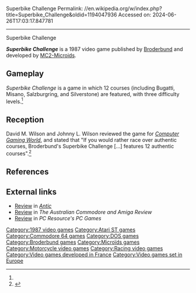 Superbike Challenge
Permalink: //en.wikipedia.org/w/index.php?title=Superbike_Challenge&oldid=1194047936
Accessed on: 2024-06-26T17:03:17.847781



------
Superbike Challenge
{{Short description|1987 video game}}
{{Infobox video game
| collapsible = 
| state = 
| italic title = 
| title = Superbike Challenge
| image = Superbike Challenge cover.jpg
| alt = 
| caption = 
| developer = [[MC2-Microids]]
| publisher = [[Broderbund]]
| series = 
| engine = 
| platforms = [[Atari ST]], [[Commodore 64]], [[DOS]]
| released = 1987
| genre = Sports
| modes = 
}}

'''''Superbike Challenge''''' is a 1987 video game published by [[Broderbund]] and developed by [[MC2-Microids]].

==Gameplay==
''Superbike Challenge'' is a game in which 12 courses (including Bugatti, Misano, Salzburgring, and Silverstone) are featured, with three difficulty levels.<ref name="CGW46"/>

==Reception==
David M. Wilson and Johnny L. Wilson reviewed the game for ''[[Computer Gaming World]]'', and stated that "If you would rather race over authentic courses, Broderbund's Superbike Challenge [...] features 12 authentic courses".<ref name="CGW46">{{cite magazine |last1=Wilson |first1=David M. |last2=Wilson |first2=Johnny L. |title=The Boys of Spring: A Computer Sports Survey |magazine=Computer Gaming World |date=April 1988 |volume=1 |issue=46 |pages=14}}</ref>

==References==
{{reflist}}

==External links==
*[https://archive.org/details/1988-04-anticmagazine/page/n45/mode/2up Review] in ''[[Antic (magazine)|Antic]]''
*[https://archive.org/details/Australian_Commodore_and_Amiga_Review_The_Volume_6_Issue_5_1989-05_Saturday_Magazine_AU/page/n21/mode/2up Review] in ''The Australian Commodore and Amiga Review''
*[https://archive.org/details/pcresourcespcgamesissue1hiresscans/PC%20Resource%27s%20PC%20Games%20-%20Issue%201%20%28Fall%201988%29%20%28Searchable%29/page/n53/mode/2up Review] in ''PC Resource's PC Games''

[[Category:1987 video games]]
[[Category:Atari ST games]]
[[Category:Commodore 64 games]]
[[Category:DOS games]]
[[Category:Broderbund games]]
[[Category:Microïds games]]
[[Category:Motorcycle video games]]
[[Category:Racing video games]]
[[Category:Video games developed in France]]
[[Category:Video games set in Europe]]
